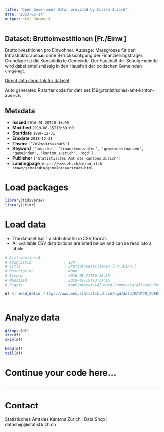 ```yaml
---
title: "Open Government Data, provided by Canton Zurich"
date: "2023-02-13"
output: html_document
---
```


## Dataset: Bruttoinvestitionen [Fr./Einw.]

Bruttoinvestitionen pro Einwohner. Aussage: Massgrösse für den Infrastrukturausbau ohne Berücksichtigung der Finanzierungsträger. Grundlage ist die Konsolidierte Gemeinde. Der Haushalt der Schulgemeinde wird dabei anteilsmässig in den Haushalt der poltischen Gemeinden umgelegt.

[Direct data shop link for dataset](https://www.zh.ch/de/politik-staat/opendata.zhweb-noredirect.zhweb-cache.html#/datasets/159@statistisches-amt-kanton-zuerich)

Auto generated R starter code for data set 159@statistisches-amt-kanton-zuerich.

## Metadata

- **Issued** `2016-01-20T20:16:00`
- **Modified** `2019-08-15T13:39:00`
- **Startdate** `1990-12-31`
- **Enddate** `2018-12-31`
- **Theme** `['Volkswirtschaft']`
- **Keyword** `['bezirke', 'finanzkennzahlen', 'gemeindefinanzen', 'gemeinden', 'kanton_zuerich', 'ogd']`
- **Publisher** `['Statistisches Amt des Kantons Zürich']`
- **Landingpage** `https://www.zh.ch/de/politik-staat/gemeinden/gemeindeportraet.html`


# Load packages

```r

library(tidyverse)
library(skimr)

```

# Load data

-   The dataset has 1 distribution(s) in CSV format.
-   All available CSV distributions are listed below and can be read into a tibble.

```r

# Distribution 0
# Ktzhdistid               : 124
# Title                    : Bruttoinvestitionen [Fr./Einw.]
# Description              : None
# Issued                   : 2016-01-21T16:30:35
# Modified                 : 2019-08-15T13:39:15
# Rights                   : NonCommercialAllowed-CommercialAllowed-ReferenceRequired

df <- read_delim('https://www.web.statistik.zh.ch/ogd/data/KANTON_ZUERICH_412.csv')



```

# Analyze data

```r

glimpse(df)
str(df)
skim(df)

head(df)
tail(df)

```

# Continue your code here...

```r

```

------------------------------------------------------------------------

# Contact

Statistisches Amt des Kantons Zürich | Data Shop | datashop@statistik.zh.ch
